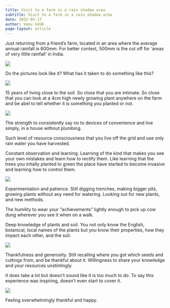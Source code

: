 ```yaml
---
title: Visit to a farm in a rain shadow area
subtitle: Visit to a farm in a rain shadow area
date: 2022-05-17
author: Venu GVGK
page-layout: article
---
```


Just returning from a friend's farm, located in an area where the average annual rainfall is 600mm. For better context, 500mm is the cut off for 'areas of very little rainfall' in India. 

![](FB_IMG_1653367322195.jpg)

Do the pictures look like it? What has it taken to do something like this? 

![](osG2BDT.jpg)

15 years of living close to the soil. So close that you are intimate. So close that you can look at a 4cm high newly growing plant anywhere on the farm and be abel to tell whether it is something you planted or not. 

![](19mGgMM.jpg)

The strength to consistently say no to devices of convenience and live simply, in a house without plumbing. 

Such level of resource consciousness that you live off the grid and use only rain water you have harvested. 

Constant observation and learning. Learning of the kind that makes you see your own mistakes and learn how to rectify them. Like learning that the trees you intially planted to green the place have started to become invasive and learning how to control them. 

![](0JXAlq1.jpg)

Experimentation and patience. Still digging trenches, making bigger pits, growing plants without any need for watering. Looking out for new plants, and new methods. 

The humility to wear your "achievements" lightly enough to pick up cow dung wherever you see it when on a walk. 

Deep knowledge of plants and soil. You not only know the English, botanical, local names of the plants but you know their properties, how they impact each other, and the soil. 

![](mbWvLNX.jpg)

Thankfulness and generosity. Still recalling where you got which seeds and cuttings from, and be thankful about it. Willingness to share your knowledge and your resources unstintingly. 

It does take a lot but doesn't sound like it is too much to do. To say this experience was inspiring, doesn't even start to cover it. 

![](PgOgHjS.jpg)

Feeling overwhelmingly thankful and happy.


